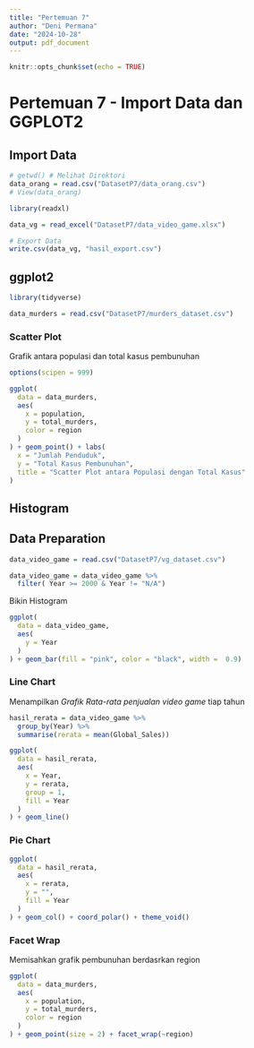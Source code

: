 ```yaml
---
title: "Pertemuan 7"
author: "Deni Permana"
date: "2024-10-28"
output: pdf_document
---
```


```r
knitr::opts_chunk$set(echo = TRUE)
```

# Pertemuan 7 - Import Data dan GGPLOT2

## Import Data
```r
# getwd() # Melihat Direktori
data_orang = read.csv("DatasetP7/data_orang.csv")
# View(data_orang)
```

```r
library(readxl)

data_vg = read_excel("DatasetP7/data_video_game.xlsx")

# Export Data
write.csv(data_vg, "hasil_export.csv")
```

## ggplot2

```r
library(tidyverse)
```

```r
data_murders = read.csv("DatasetP7/murders_dataset.csv")
```

### Scatter Plot
Grafik antara populasi dan total kasus pembunuhan

```r
options(scipen = 999)

ggplot(
  data = data_murders,
  aes(
    x = population,
    y = total_murders,
    color = region
  )
) + geom_point() + labs(
  x = "Jumlah Penduduk",
  y = "Total Kasus Pembunuhan",
  title = "Scatter Plot antara Populasi dengan Total Kasus"
)
```

## Histogram

## Data Preparation 
```r
data_video_game = read.csv("DatasetP7/vg_dataset.csv")

data_video_game = data_video_game %>%
  filter( Year >= 2000 & Year != "N/A")
```

Bikin Histogram

```r
ggplot(
  data = data_video_game,
  aes(
    y = Year
  )
) + geom_bar(fill = "pink", color = "black", width =  0.9)
```

### Line Chart

Menampilkan *Grafik Rata-rata penjualan* _video game_ tiap tahun

```r
hasil_rerata = data_video_game %>%
  group_by(Year) %>%
  summarise(rerata = mean(Global_Sales))

ggplot(
  data = hasil_rerata,
  aes(
    x = Year,
    y = rerata,
    group = 1,
    fill = Year
  )
) + geom_line()
```

### Pie Chart

```r
ggplot(
  data = hasil_rerata,
  aes(
    x = rerata,
    y = "",
    fill = Year
  )
) + geom_col() + coord_polar() + theme_void()
```

### Facet Wrap

Memisahkan grafik pembunuhan berdasrkan region

```r
ggplot(
  data = data_murders,
  aes(
    x = population,
    y = total_murders,
    color = region
  )
) + geom_point(size = 2) + facet_wrap(~region)
```


